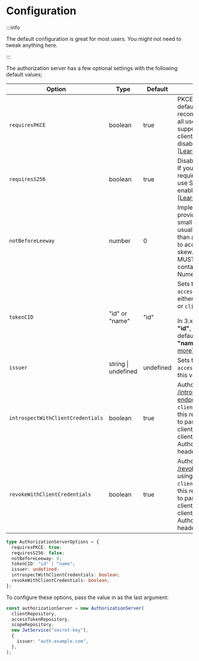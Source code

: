 # Configuration

:::info

The default configuration is great for most users. You might not need to tweak anything here.

:::

The authorization server has a few optional settings with the following default values;

| Option                            | Type                | Default   | Details                                                                                                                                                                                    |
| --------------------------------- | ------------------- | --------- | ------------------------------------------------------------------------------------------------------------------------------------------------------------------------------------------ |
| `requiresPKCE`                    | boolean             | true      | PKCE is enabled by default and recommended for all users. To support a legacy client without PKCE, disable this option. [[Learn more]][requires-pkce]                                      |
| `requiresS256`                    | boolean             | true      | Disabled by default. If you want to require all clients to use S256, you can enable that here. [[Learn more]][requires-s256]                                                               |
| `notBeforeLeeway`                 | number              | 0         | Implementers MAY provide for some small leeway, usually no more than a few minutes, to account for clock skew. Its value MUST be a number containing a NumericDate value.                  |
| `tokenCID`                        | "id" or "name"      | "id"      | Sets the JWT `accessToken.cid` to either the `client.id` or `client.name`.<br /><br />In 3.x the default is **"id"**, in v2.x the default was **"name"**. [[Learn more]][token-cid]        |
| `issuer`                          | string \| undefined | undefined | Sets the JWT `accessToken.iss` to this value.                                                                                                                                              |
| `introspectWithClientCredentials` | boolean             | true      | Authorize [the /introspect endpoint](../endpoints/introspect.mdx) using `client_credentials`, this requires users to pass in a valid client_id and client_secret (or Authorization header) |
| `revokeWithClientCredentials`     | boolean             | true      | Authorize [the /revoke endpoint](../endpoints/revoke.mdx) using `client_credentials`, this requires users to pass in a valid client_id and client_secret (or Authorization header)         |

```ts
type AuthorizationServerOptions = {
  requiresPKCE: true;
  requiresS256: false;
  notBeforeLeeway: 0;
  tokenCID: "id" | "name";
  issuer: undefined;
  introspectWithClientCredentials: boolean;
  revokeWithClientCredentials: boolean;
};
```

To configure these options, pass the value in as the last argument:

```ts
const authorizationServer = new AuthorizationServer(
  clientRepository,
  accessTokenRepository,
  scopeRepository,
  new JwtService("secret-key"),
  {
    issuer: "auth.example.com",
  },
);
```

[requires-pkce]: https://datatracker.ietf.org/doc/html/rfc7636
[requires-s256]: https://datatracker.ietf.org/doc/html/rfc7636#section-4.2
[token-cid]: https://github.com/jasonraimondi/ts-oauth2-server/blob/e7a31b207701f90552abc82d82c72b143bc15130/src/grants/abstract/abstract.grant.ts#L123
